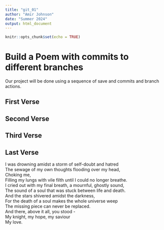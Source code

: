 ```yaml
---
title: "git_01"
author: "Amir Johnson"
date: "Summer 2024"
output: html_document
---
```


```r
knitr::opts_chunk$set(echo = TRUE)
```
# Build a Poem with commits to different branches
Our project will be done using a sequence of save and commits and branch actions.
<!-- Do not modify or change any text in "!--" bracketed areas such as this --- these are instructions to
you, if you change any of this the git program will notice it and compromise your git merging strategy !-->

## First Verse 
<!--Put the first five lines of a poem by Lewis Carrol in this section!-->

## Second Verse
<!--Put the first five lines of a poem by Robert Frost here!-->

## Third Verse
<!--Put the first two verses of The Walrus and the Carpenter here!-->

## Last Verse
<!--Put a short poem you created using chatGPT of 20 to 30 lines,here!-->
I was drowning amidst a storm of self-doubt and hatred  
The sewage of my own thoughts flooding over my head,  
Choking me,  
Filling my lungs with vile filth until I could no longer breathe.  
I cried out with my final breath, a mournful, ghostly sound,  
The sound of a soul that was stuck between life and death.  
And the stars shivered amidst the darkness,  
For the death of a soul makes the whole universe weep  
The missing piece can never be replaced.  
And there, above it all, you stood -  
My knight, my hope, my saviour  
My love.  